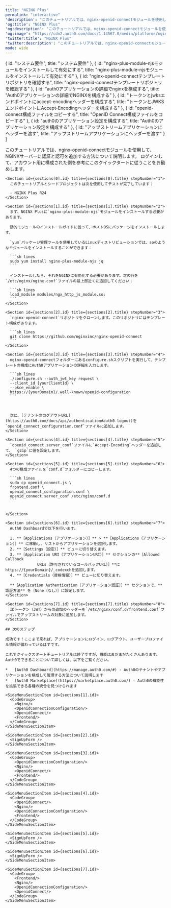 ---
title: "NGINX Plus"
permalink: "interactive"
'description': "このチュートリアルでは、nginx-openid-connectモジュールを使用して、NGINXサーバーに認証と認可を追加する方法について説明します。"
'og:title': "NGINX Plus"
'og:description': "このチュートリアルでは、nginx-openid-connectモジュールを使用して、NGINXサーバーに認証と認可を追加する方法について説明します。"
'og:image': "https://cdn2.auth0.com/docs/1.14567.0/media/platforms/nginx-plus.png"
'twitter:title': "NGINX Plus"
'twitter:description': "このチュートリアルでは、nginx-openid-connectモジュールを使用して、NGINXサーバーに認証と認可を追加する方法について説明します。"
mode: wide
---


  { id: "システム要件", title: "システム要件" },
  { id: "nginx-plus-module-njsモジュールをインストールして有効にする", title: "nginx-plus-module-njsモジュールをインストールして有効にする" },
  { id: "nginx-openid-connectテンプレートリポジトリを確認する", title: "nginx-openid-connectテンプレートリポジトリを確認する" },
  { id: "auth0アプリケーションの詳細でnginxを構成する", title: "Auth0アプリケーションの詳細でNGINXを構成する" },
  { id: "トークンとjwksエンドポイントにaccept-encodingヘッダーを構成する", title: "トークンとJWKSエンドポイントにAccept-Encodingヘッダーを構成する" },
  { id: "openid-connect構成ファイルをコピーする", title: "OpenID Connect構成ファイルをコピーする" },
  { id: "auth0のアプリケーション設定を構成する", title: "Auth0のアプリケーション設定を構成する" },
  { id: "アップストリームアプリケーションにヘッダーを渡す", title: "アップストリームアプリケーションにヘッダーを渡す" }
]

<Recipe>
  <Content>
    このチュートリアルでは、nginx-openid-connectモジュールを使用して、NGINXサーバーに認証と認可を追加する方法について説明します。
        ログインして、アカウント用に構成された例を参考にこのクイックタートに従うことをお勧めします。

    <Section id={sections[0].id} title={sections[0].title} stepNumber="1">
      このチュートリアルとシードプロジェクトは次を使用してテストが完了しています：

      - NGINX Plus R24
    </Section>

    <Section id={sections[1].id} title={sections[1].title} stepNumber="2">
      まず、NGINX Plusに`nginx-plus-module-njs`モジュールをインストールする必要があります。

      動的モジュールのインストールガイドに従って、ホストOSにパッケージをインストールします。

      `yum`パッケージ管理ツールを使用しているLinuxディストリビューションでは、soのようなモジュールをインストールすることができます：

      ```sh lines
      sudo yum install nginx-plus-module-njs jq
      ```

      インストールしたら、それをNGINXに有効化する必要があります。次の行を`/etc/nginx/nginx.conf`ファイルの最上部近くに追加してください：

      ```sh lines
      load_module modules/ngx_http_js_module.so;
      ```
    </Section>

    <Section id={sections[2].id} title={sections[2].title} stepNumber="3">
      `nginx-openid-connect`リポジトリをクローンします。このリポジトリにはテンプレート構成があります。

      ```sh lines
      git clone https://github.com/nginxinc/nginx-openid-connect
      ```
    </Section>

    <Section id={sections[3].id} title={sections[3].title} stepNumber="4">
      nginx-openid-connectフォルダーにあるconfigure.shスクリプトを実行して、テンプレートの構成にAuth0アプリケーションの詳細を入力します。

      ```sh lines
      ./configure.sh --auth_jwt_key request \
      --client_id {yourClientId} \
      --pkce_enable \
      https://{yourDomain}/.well-known/openid-configuration
      ```

      

      次に、[テナントのログアウトURL](https://auth0.com/docs/api/authentication#auth0-logout)を`openid_connect_configuration.conf`ファイルに追加します。
    </Section>

    <Section id={sections[4].id} title={sections[4].title} stepNumber="5">
      `openid_connect.server_conf`ファイルに`Accept-Encoding`ヘッダーを追加して、 `gzip`に値を設定します。
    </Section>

    <Section id={sections[5].id} title={sections[5].title} stepNumber="6">
      4つの構成ファイルを`conf.d`フォルダーにコピーします。

      ```sh lines
      sudo cp openid_connect.js \ 
      frontend.conf \
      openid_connect_configuration.conf \
      openid_connect.server_conf /etc/nginx/conf.d
      ```

      
    </Section>

    <Section id={sections[6].id} title={sections[6].title} stepNumber="7">
      Auth0 Dashboardで以下を行います。

      1. **［Applications（アプリケーション）］** > **［Applications（アプリケーション）］** に移動し、リストからアプリケーションを選択します。
      2. **［Settings（設定）］** ビューに切り替えます。
      3. **［Application URI（アプリケーションURI）］** セクションの**［Allowed Callback
                  URLs（許可されているコールバックURL）］**にhttps://{yourDomain}/_codexchを追加します。
      4. **［Credentials（資格情報）］** ビューに切り替えます。

      **［Application Authentication（アプリケーション認証）］** セクションで、**認証方法** を［None（なし）］に設定します。
    </Section>

    <Section id={sections[7].id} title={sections[7].title} stepNumber="8">
      IDトークン（JWT）からの追加のヘッダーを`/etc/nginx/conf.d/frontend.conf`ファイルでアップストリームの対象に追加します。
    </Section>

    ## 次のステップ

    成功です！ここまで来れば、アプリケーションにログイン、ログアウト、ユーザープロファイル情報が備わっているはずです。

    これでクイックスタートチュートリアルは終了ですが、機能はまだまだたくさんあります。Auth0でできることについて詳しくは、以下をご覧ください。

    *   [Auth0 Dashboard](https://manage.auth0.com/#) - Auth0のテナントやアプリケーションを構成して管理する方法について説明します
    *   [Auth0 Marketplace](https://marketplace.auth0.com/) - Auth0の機能性を拡張できる各種の統合を見つけられます
  </Content>

  <SideMenu sections={sections}>
    <SideMenuSectionItem id={sections[0].id}>
      <SignUpForm />
    </SideMenuSectionItem>

    <SideMenuSectionItem id={sections[1].id}>
      <CodeGroup>
        <Nginx/>
        <OpenidConnectionConfiguration/>
        <OpenidConnect/>
        <Frontend/>
      </CodeGroup>
    </SideMenuSectionItem>

    <SideMenuSectionItem id={sections[2].id}>
      <SignUpForm />
    </SideMenuSectionItem>

    <SideMenuSectionItem id={sections[3].id}>
      <CodeGroup>
        <OpenidConnectionConfiguration/>
        <Nginx/>
        <OpenidConnect/>
        <Frontend/>
      </CodeGroup>
    </SideMenuSectionItem>

    <SideMenuSectionItem id={sections[4].id}>
      <CodeGroup>
        <OpenidConnect/>
        <Nginx/>
        <OpenidConnectionConfiguration/>
        <Frontend/>
      </CodeGroup>
    </SideMenuSectionItem>

    <SideMenuSectionItem id={sections[5].id}>
      <SignUpForm />
    </SideMenuSectionItem>

    <SideMenuSectionItem id={sections[6].id}>
      <SignUpForm />
    </SideMenuSectionItem>

    <SideMenuSectionItem id={sections[7].id}>
      <CodeGroup>
        <Frontend/>
        <Nginx/>
        <OpenidConnectionConfiguration/>
        <OpenidConnect/>
      </CodeGroup>
    </SideMenuSectionItem>

  </SideMenu>
</Recipe>
